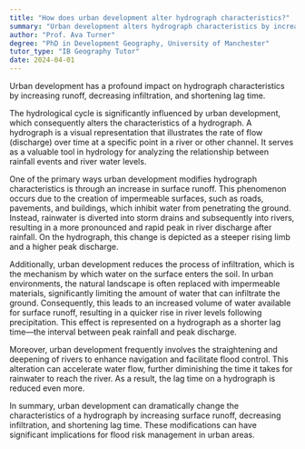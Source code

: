 ```yaml
---
title: "How does urban development alter hydrograph characteristics?"
summary: "Urban development alters hydrograph characteristics by increasing runoff, reducing infiltration, and shortening lag time."
author: "Prof. Ava Turner"
degree: "PhD in Development Geography, University of Manchester"
tutor_type: "IB Geography Tutor"
date: 2024-04-01
---
```


Urban development has a profound impact on hydrograph characteristics by increasing runoff, decreasing infiltration, and shortening lag time.

The hydrological cycle is significantly influenced by urban development, which consequently alters the characteristics of a hydrograph. A hydrograph is a visual representation that illustrates the rate of flow (discharge) over time at a specific point in a river or other channel. It serves as a valuable tool in hydrology for analyzing the relationship between rainfall events and river water levels.

One of the primary ways urban development modifies hydrograph characteristics is through an increase in surface runoff. This phenomenon occurs due to the creation of impermeable surfaces, such as roads, pavements, and buildings, which inhibit water from penetrating the ground. Instead, rainwater is diverted into storm drains and subsequently into rivers, resulting in a more pronounced and rapid peak in river discharge after rainfall. On the hydrograph, this change is depicted as a steeper rising limb and a higher peak discharge.

Additionally, urban development reduces the process of infiltration, which is the mechanism by which water on the surface enters the soil. In urban environments, the natural landscape is often replaced with impermeable materials, significantly limiting the amount of water that can infiltrate the ground. Consequently, this leads to an increased volume of water available for surface runoff, resulting in a quicker rise in river levels following precipitation. This effect is represented on a hydrograph as a shorter lag time—the interval between peak rainfall and peak discharge.

Moreover, urban development frequently involves the straightening and deepening of rivers to enhance navigation and facilitate flood control. This alteration can accelerate water flow, further diminishing the time it takes for rainwater to reach the river. As a result, the lag time on a hydrograph is reduced even more.

In summary, urban development can dramatically change the characteristics of a hydrograph by increasing surface runoff, decreasing infiltration, and shortening lag time. These modifications can have significant implications for flood risk management in urban areas.
    